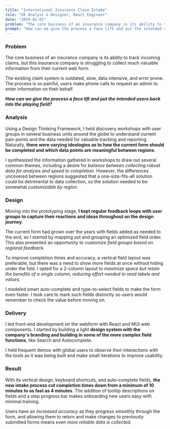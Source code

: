 ```yaml
---
title: "International Insurance Claim Intake"
role: "UX Analyst & Designer, React Engineer"
date: "2019-01-01"
problem: "The core business of an insurance company is its ability to track incoming claims, but this insurance company is struggling to collect much valuable information from their current web form. The existing claim system is outdated, slow, data intensive, and error prone. The process is so painful, users make phone calls to request an admin to enter information on their behalf."
prompt: "How can we give the process a face lift and put the intended users back into the playing field?"
---
```


### Problem

The core business of an insurance company is its ability to track incoming claims, but this insurance company is struggling to collect much valuable information from their current web form.

The existing claim system is outdated, slow, data intensive, and error prone. The process is so painful, users make phone calls to request an admin to enter information on their behalf.

***How can we give the process a face lift and put the intended users back into the playing field?&nbsp;***

### Analysis

Using a Design Thinking Framework, I held discovery workshops with user groups in several business units around the globe to understand current pain points and the data needed for valuable tracking and reporting. Naturally, **there were varying ideologies as to how the current form should be completed and which data points are meaningful between regions**.

I synthesized the information gathered in workshops to draw out several common themes, including a desire for *balance between collecting robust data for analysis and speed to completion*. However, the differences uncovered between regions suggested that a one-size-fits-all solution could be detrimental to data collection, so the solution needed to be somewhat *customizable by region*.

### Design

Moving into the prototyping stage, **I kept regular feedback loops with user groups to capture their reactions and ideas throughout on the design journey**.

The current form had grown over the years with fields added as needed to the end, so I started by mapping out and grouping an optimized field order. This also presented an opportunity to *customize field groups based on regional feedback*.

To improve completion times and accuracy, a vertical field layout was preferable, but there was a need to show more fields at once without hiding under the fold. I opted for a 2-column layout to *maximize space but retain the benefits of a single column, reducing effort needed to read labels and values*.

I modeled smart auto-complete and type-to-select fields to make the form even faster. I took care to mark such fields distinctly so users would remember to check the value before moving on.

### Delivery

I led front-end development on the webform with React and MUI web components. I started by building a light **design system with the company&apos;s branding and building in some of the more complex field functions**, like Search and Autocomplete.

I held frequent demos with global users to *observe their interactions with the tools* as it was being built and make small iterations to improve usability.

### Result

With its vertical design, keyboard shortcuts, and auto-complete fields, **the new intake process cut completion times down from a minimum of 10 minutes to as fast as 4 minutes**. The addition of tooltip descriptions on fields and a step progress bar makes onboarding new users easy with minimal training.

Users have an *increased accuracy* as they progress smoothly through the form, and allowing them to return and make changes to previously submitted forms means *even more reliable data is collected.*
